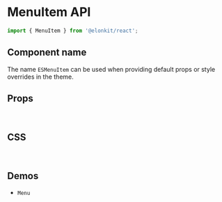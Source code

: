 
<Meta title="Components API/MenuItem" />

# MenuItem API

```js
import { MenuItem } from '@elonkit/react';
```

## Component name

The name `ESMenuItem` can be used when providing default props or style overrides in the theme.

## Props

<TableInterface name="MenuItemProps" variant="props" />

<br />

## CSS

<TableInterface name="MenuItemClasses" variant="css" />

<br />

## Demos

<ul>
  <li>
    <LinkTo kind="components-Menu" story="demo">
      <code>Menu</code>
    </LinkTo>
  </li>
</ul>
